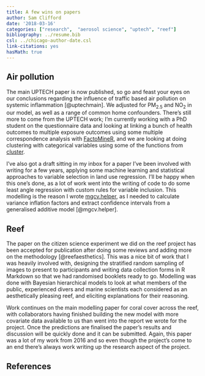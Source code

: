 ```yaml
---
title: A few wins on papers
author: Sam Clifford
date: '2018-03-16'
categories: ["research",  "aerosol science", "uptech", "reef"]
bibliography: ../resume.bib
csl: ../chicago-author-date.csl
link-citations: yes
hasMath: true
---
```


## Air pollution

The main UPTECH paper is now published, so go and feast your eyes on our conclusions regarding the influence of traffic based air pollution on systemic inflammation [@uptechmain]. We adjusted for PM$_{2.5}$ and NO$_2$ in our model, as well as a range of common home confounders. There's still more to come from the UPTECH work; I'm currently working with a PhD student on the questionnaire data and looking at linking a bunch of health outcomes to multiple exposure outcomes using some multiple correspondence analysis with [FactoMineR](https://cran.r-project.org/web/packages/FactoMineR/index.html), and we are looking at doing clustering with categorical variables using some of the functions from [cluster](https://cran.r-project.org/web/packages/cluster/).

I've also got a draft sitting in my inbox for a paper I've been involved with writing for a few years, applying some machine learning and statistical approaches to variable selection in land use regression. I'll be happy when this one's done, as a lot of work went into the writing of code to do some least angle regression with custom rules for variable inclusion. This modelling is the reason I wrote [mgcv.helper](https://github.com/samclifford/mgcv.helper), as I needed to calculate variance inflation factors and extract confidence intervals from a generalised additive model [@mgcv.helper].

## Reef

The paper on the citizen science experiment we did on the reef project has been accepted for publication after doing some reviews and adding more on the methodology [@reefaesthetics]. This was a nice bit of work that I was heavily involved with, designing the stratified random sampling of images to present to participants and writing data collection forms in R Markdown so that we had randomised booklets ready to go. Modelling was done with Bayesian hierarchical models to look at what members of the public, experienced divers and marine scientists each considered as an aesthetically pleasing reef, and eliciting explanations for their reasoning. 

Work continues on the main modelling paper for coral cover across the reef, with collaborators having finished building the new model with more covariate data available to us than went into the report we wrote for the project. Once the predictions are finalised the paper's results and discussion will be quickly done and it can be submitted. Again, this paper was a lot of my work from 2016 and so even though the project's come to an end there's always work writing up the research aspect of the project.

## References